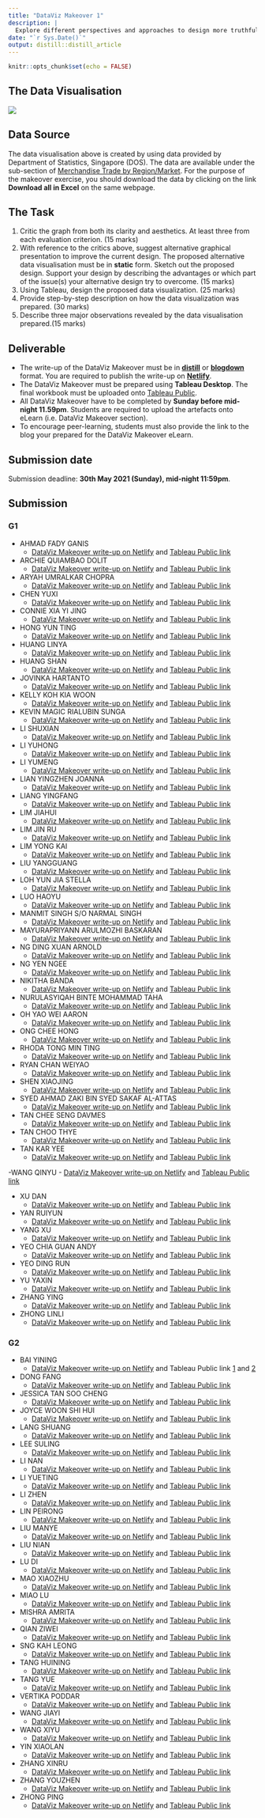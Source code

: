 ```yaml
---
title: "DataViz Makeover 1"
description: |
  Explore different perspectives and approaches to design more truthful and enlightening data visualisation
date: "`r Sys.Date()`"
output: distill::distill_article
---
```


```r
knitr::opts_chunk$set(echo = FALSE)
```

## The Data Visualisation

![](img/image1.png)

## Data Source
The data visualisation above is created by using data provided by Department of Statistics, Singapore (DOS).  The data are available under the sub-section of [Merchandise Trade by Region/Market](https://www.singstat.gov.sg/find-data/search-by-theme/trade-and-investment/merchandise-trade/latest-data).  For the purpose of the makeover exercise, you should download the data by clicking on the link **Download all in Excel** on the same webpage.   


## The Task
1.	Critic the graph from both its clarity and aesthetics.  At least three from each evaluation criterion. (15 marks)
2.	With reference to the critics above, suggest alternative graphical presentation to improve the current design.  The proposed alternative data visualisation must be in **static** form. Sketch out the proposed design.  Support your design by describing the advantages or which part of the issue(s) your alternative design try to overcome. (15 marks)
3.	Using Tableau, design the proposed data visualization. (25 marks)
4.	Provide step-by-step description on how the data visualization was prepared. (30 marks)
5.	Describe three major observations revealed by the data visualisation prepared.(15 marks)

## Deliverable
- The write-up of the DataViz Makeover must be in [**distill**](https://rstudio.github.io/distill/) or [**blogdown**](https://github.com/rstudio/blogdown) format. You are required to publish the write-up on [**Netlify**](https://www.netlify.com/). 
- The DataViz Makeover must be prepared using **Tableau Desktop**.  The final workbook must be uploaded onto [Tableau Public](https://public.tableau.com/en-us/s/).
- All DataViz Makeover have to be completed by **Sunday before mid-night 11.59pm**. Students are required to upload the artefacts onto eLearn (i.e. DataViz Makeover section).
- To encourage peer-learning, students must also provide the link to the blog your prepared for the DataViz Makeover eLearn.

## Submission date
Submission deadline: **30th May 2021 (Sunday), mid-night 11:59pm**.

## Submission
### G1

- AHMAD FADY GANIS
    - [DataViz Makeover write-up on Netlify](https://fadyganis.netlify.app/posts/2021-05-29-dataviz-makeover-1/) and [Tableau Public link](https://public.tableau.com/app/profile/fady.ganis/viz/DataVizMakeover1_16223118434150/Dashboard1)

- ARCHIE QUIAMBAO DOLIT
    - [DataViz Makeover write-up on Netlify](https://adolit-vaa.netlify.app/posts/2021-05-30-dataviz-makeover-01/) and [Tableau Public link](https://public.tableau.com/app/profile/adolit/viz/DataViz_Makeover01/Dashboard)

- ARYAH UMRALKAR CHOPRA
    - [DataViz Makeover write-up on Netlify](https://arychopra.netlify.app/) and [Tableau Public link](https://public.tableau.com/profile/aryah.umralkar.chopra#!/)

- CHEN YUXI
    - [DataViz Makeover write-up on Netlify](https://yuxich.netlify.app/posts/2021-05-29-dataviz-makeover-1/) and [Tableau Public link]( https://public.tableau.com/app/profile/yuxi5876/viz/SingaporeMerchandiseTrade20192020/Dashboard1)

- CONNIE XIA YI JING
    - [DataViz Makeover write-up on Netlify](https://connie-xia.netlify.app/posts/2021-05-29-dataviz-makeover-1/) and [Tableau Public link](https://public.tableau.com/app/profile/connie.xia/viz/MerchandiseTradebyCountry/MerchandiseTradebyCountry)

- HONG YUN TING
    - [DataViz Makeover write-up on Netlify](https://hongyunting.netlify.app/posts/2021-05-29-dataviz-makeover-1/) and [Tableau Public link](https://public.tableau.com/app/profile/hong.yun.ting/viz/MerchandiseTrade_16223527793400/NetExport)

- HUANG LINYA
    - [DataViz Makeover write-up on Netlify](https://linyahuang.netlify.app/posts/welcome/#asessment-of-clarity-and-aesthetics-in-original-design) and [Tableau Public link](https://public.tableau.com/app/profile/linya.huang/viz/DataVizMakeover1_16221318674490/DataMakeover)

- HUANG SHAN
    - [DataViz Makeover write-up on Netlify](https://hs-visual.netlify.app/posts/) and [Tableau Public link](https://public.tableau.com/app/profile/huang.shan1260/viz/makeover3_16223888549650/Dashboard1)

- JOVINKA HARTANTO
    - [DataViz Makeover write-up on Netlify](https://dataviz1jovinka.netlify.app/posts/2021-05-22-dataviz-makeover-1/) and [Tableau Public link](https://public.tableau.com/app/profile/jovinka.hartanto3850/viz/Datavizmakeover1-Jovinka/Dashboard2)

- KELLY KOH KIA WOON
    - [DataViz Makeover write-up on Netlify](https://kellykkw.netlify.app/posts/2021-05-15-dataviz-makeover-1/) and [Tableau Public link](https://public.tableau.com/app/profile/kelly2850/viz/DatavizMakeover1_16220368938730/Dashboard1)

- KEVIN MAGIC RIALUBIN SUNGA
    - [DataViz Makeover write-up on Netlify](https://kevinsunga.netlify.app/posts/2021-05-27-dataviz-makeover-1/ ) and [Tableau Public link](https://public.tableau.com/app/profile/kevin.sunga/viz/dataviz_makeover_1_final/TopSixTradingPartnersGraph)

- LI SHUXIAN
    - [DataViz Makeover write-up on Netlify](https://wizardly-cori-b85456.netlify.app/posts/2021-05-25-datavizmakeover1/) and [Tableau Public link](https://public.tableau.com/app/profile/shuxian.jovina.li/viz/Makeover1_16223639007100/Makeover1)

- LI YUHONG
    - [DataViz Makeover write-up on Netlify](https://yuhongliblog.netlify.app/posts/2021-05-30-dataviz-makeover-1/) and [Tableau Public link](https://public.tableau.com/app/profile/li.yuhong/viz/DataVizMakeover1_16223579319440/MerchandiseTrade)

- LI YUMENG
    - [DataViz Makeover write-up on Netlify](https://nicetry.netlify.app/posts/2021-05-22-my-1st-post/) and [Tableau Public link](https://public.tableau.com/app/profile/lemon5793/viz/Top6tradingcountries/Dashboard1)

- LIAN YINGZHEN JOANNA
    - [DataViz Makeover write-up on Netlify](https://datavizmakeover.netlify.app/posts/welcome/) and [Tableau Public link](https://public.tableau.com/app/profile/joanna.lian/viz/DataViz1_16218253734530/Story1)

- LIANG YINGFANG
    - [DataViz Makeover write-up on Netlify](https://isss608blog.netlify.app/posts/dataviz1/) and [Tableau Public link](https://public.tableau.com/app/profile/yingfang.liang/viz/DataViz1_16223744492730/MerchandiseTradeDashboard)

- LIM JIAHUI
    - [DataViz Makeover write-up on Netlify](https://limjiahui.netlify.app/posts/2021-05-21-dataviz-makeover-1/ ) and [Tableau Public link](https://public.tableau.com/app/profile/lim.jiahui/viz/dataviz1_for_netlify/Dashboard1)

- LIM JIN RU
    - [DataViz Makeover write-up on Netlify](https://lim-jin-ru-alethea-datavizmakeover.netlify.app/posts/2021-05-30-dataviz-makeover-1/) and [Tableau Public link](https://public.tableau.com/app/profile/lim.jin.ru.alethea./viz/DataVizMakeOver1/Dashboard3_1)

- LIM YONG KAI
    - [DataViz Makeover write-up on Netlify](https://limyongkai.netlify.app/posts/2021-05-22-dataviz-makeover-1/) and [Tableau Public link](https://public.tableau.com/app/profile/lim.yong.kai/viz/dataviz1_16221835935250/FinalDashboard)

- LIU YANGGUANG
    - [DataViz Makeover write-up on Netlify](https://ygliu.netlify.app/posts/2021-05-28-dataviz-makeover-1/) and [Tableau Public link](https://public.tableau.com/app/profile/liu.yangguang/viz/A1_16222220286090/trade_by_countries)

- LOH YUN JIA STELLA
    - [DataViz Makeover write-up on Netlify](https://datavizmakeover1.netlify.app/) and [Tableau Public link](https://public.tableau.com/app/profile/stella.loh.yun.jia/viz/DataVizMakeover1SingaporesMerchandiseTrade/DatavizMakeover1)

- LUO HAOYU
    - [DataViz Makeover write-up on Netlify](https://r4dsa-lhy.netlify.app/posts/2021-05-30-dataviz-makeover-1/) and [Tableau Public link]()

- MANMIT SINGH S/O NARMAL SINGH
    - [DataViz Makeover write-up on Netlify](https://gallant-hawking-d63d10.netlify.app/posts/2021-05-28-dataviz-1/) and [Tableau Public link](https://public.tableau.com/views/Final__Data_vizAssingment1_Final_vF/Dashboard1_1?:language=en-GB&:display_count=n&:origin=viz_share_link)

- MAYURAPRIYANN ARULMOZHI BASKARAN
    - [DataViz Makeover write-up on Netlify](https://mayur-dataviz1.netlify.app/posts/2021-05-26-dataviz-makeover-1/) and [Tableau Public link](https://public.tableau.com/app/profile/mayur4143/viz/DataVizMakeover1_16223530559820/Dashboard1)

- NG DING XUAN ARNOLD
    - [DataViz Makeover write-up on Netlify](https://arnoldndx.netlify.app/) and [Tableau Public link](https://public.tableau.com/app/profile/arnold.ng6549/viz/datavizmakeover1/Dashboard1)

- NG YEN NGEE
    - [DataViz Makeover write-up on Netlify](https://yenngee-visual-analytics.netlify.app/posts/2021-05-28-dataviz-makeover-1/) and [Tableau Public link](https://public.tableau.com/app/profile/yen.ngee/viz/SingaporeTop6TradingPartners/SGTop6TradingPartners )

- NIKITHA BANDA
    - [DataViz Makeover write-up on Netlify](https://blogdataviz.netlify.app/posts/2021-05-30-dataviz-makeover-1-blog/) and [Tableau Public link](https://public.tableau.com/app/profile/nikitha4057/viz/DataViz1_16223639230640/TradeTrend)

- NURULASYIQAH BINTE MOHAMMAD TAHA
    - [DataViz Makeover write-up on Netlify](https://vasq.netlify.app/posts/2021-05-30-dataviz-makeover-1/) and [Tableau Public link](https://public.tableau.com/app/profile/nurulasyiqah.md.taha/viz/top6traders/Top6tradepartners)

- OH YAO WEI AARON
    - [DataViz Makeover write-up on Netlify](https://aaronoh743.netlify.app/posts/dataviz%20makeover%201/) and [Tableau Public link](https://public.tableau.com/app/profile/aaron.oh/viz/DataVizMakeover1_16220949122280/Dashboard1)

- ONG CHEE HONG
    - [DataViz Makeover write-up on Netlify](https://chdataviz.netlify.app/posts/2021-05-30-dataviz/) and [Tableau Public link](https://public.tableau.com/app/profile/chee.hong/viz/Singaporestop6merchandisetradingpartners2019-2020/Dashboard1)

- RHODA TONG MIN TING
    - [DataViz Makeover write-up on Netlify](https://mttong.netlify.app/posts/2021-05-28-dataviz-makeover-1/) and [Tableau Public link](https://public.tableau.com/app/profile/mt.tong/viz/TradeStatisticsofTop6TradingCountries2019-2020/TradeDashboard)

- RYAN CHAN WEIYAO
    - [DataViz Makeover write-up on Netlify](https://ryan-chan.netlify.app/posts/2021-05-22-dataviz-makeover-1/) and [Tableau Public link](https://public.tableau.com/app/profile/ryan.chan8444/viz/DataVizMakeover1SingaporesMerchandiseTradewithTopSixTradingCountries2019-2020/Dashboard)

- SHEN XIAOJING
    - [DataViz Makeover write-up on Netlify](https://60b234b654d5a60007ae9343--xiaojingshen.netlify.app/posts/2021-05-22-my-1st-post/) and [Tableau Public link](https://public.tableau.com/app/profile/xiaojing.shen/viz/dataviz-1/Dashboard1)

- SYED AHMAD ZAKI BIN SYED SAKAF AL-ATTAS
    - [DataViz Makeover write-up on Netlify](https://syedahmadzakidataviz.netlify.app/posts/2021-05-26-dataviz-makeover-1/) and [Tableau Public link](https://public.tableau.com/app/profile/zaki.syed/viz/DataViz1_16221314059450/Main)

- TAN CHEE SENG DAVMES
    - [DataViz Makeover write-up on Netlify](https://dtcs.netlify.app/posts/2021-05-27-dataviz-makeover-1/) and [Tableau Public link](https://public.tableau.com/app/profile/davmes.tan/viz/MTI_16221906709490/Dashboard1)

- TAN CHOO THYE
    - [DataViz Makeover write-up on Netlify](https://funplaywdata06.netlify.app/posts/2021-05-25-dataviz-makeover-1/) and [Tableau Public link](https://public.tableau.com/app/profile/tantiger/viz/DataVizM1/Dashboard1)

- TAN KAR YEE
    - [DataViz Makeover write-up on Netlify](https://isss608-karyeetan.netlify.app/posts/2021-05-28-isss608-2020-2021-sem-3-dataviz-1/) and [Tableau Public link](https://public.tableau.com/app/profile/tan.kar.yee/viz/DataViz1v4/Sheet1)

-WANG QINYU
    - [DataViz Makeover write-up on Netlify](https://wangqy075.netlify.app/posts/2021-05-22-dataviz-makeover-1/) and [Tableau Public link](https://public.tableau.com/app/profile/qinyu.wang/viz/DataVizMakeover1_16223598749290/Dashboard1)

- XU DAN
    - [DataViz Makeover write-up on Netlify](https://miestudiar.netlify.app/posts/2021-05-25-dataviz-makeover-1/) and [Tableau Public link](https://public.tableau.com/app/profile/xu.dan3204/viz/MerchandiseTradebyCountry_16223724685830/All6countriesregionsmerchandisetrade20191-2021-4)

- YAN RUIYUN
    - [DataViz Makeover write-up on Netlify](https://optimistic-ritchie-9926db.netlify.app/posts/2021-05-30-dataviz-makeover-1/) and [Tableau Public link](https://public.tableau.com/app/profile/ry.y/viz/DataViz_16223057188970/Dashboard1)

- YANG XU
    - [DataViz Makeover write-up on Netlify](https://visualdataviz.netlify.app/posts/2021-05-22-my-1st-post/) and [Tableau Public link](https://public.tableau.com/app/profile/cryshelle.yang.xu/viz/DataViz_Dashboard_publish/Dashboard1)

- YEO CHIA GUAN ANDY
    - [DataViz Makeover write-up on Netlify](https://andyyeodataviz.netlify.app/posts/2021-05-23-dataviz-makeover-1/) and [Tableau Public link](https://public.tableau.com/app/profile/andy.yeo4334/viz/DataVizMakeover1_16223560943460/Dashboard1)

- YEO DING RUN
    - [DataViz Makeover write-up on Netlify](https://yeodingrundarius-r4dsa.netlify.app/posts/2021-05-22-dataviz-makeover-1/) and [Tableau Public link](https://public.tableau.com/app/profile/yeo.ding.run.darius/viz/DataVizMakeover1-SingaporeTop6MerchandiseTradePartners2019to2020/MerchandiseTradePartners)

- YU YAXIN
    - [DataViz Makeover write-up on Netlify](https://determined-jepsen-0f6bf9.netlify.app/posts/2021-05-30-dataviz-makeover-1/) and [Tableau Public link](https://public.tableau.com/app/profile/mavis.yu/viz/Book2_16223871928870/Dashboard1)

- ZHANG YING
    - [DataViz Makeover write-up on Netlify](https://alicia-zhang.netlify.app/posts/2021-05-28-dataviz-makeover-1/) and [Tableau Public link](https://public.tableau.com/app/profile/zhang.ying7125/viz/DizMakeover1/Dashboard1)

- ZHONG LINLI
    - [DataViz Makeover write-up on Netlify](https://linlizhong.netlify.app/posts/2021-05-22-dataviz-makeover-1/) and [Tableau Public link](https://public.tableau.com/app/profile/linli.zhong/viz/makeover1_16223006737670/Dashboard1)

### G2

- BAI YINING
    - [DataViz Makeover write-up on Netlify](https://yiningmakeover1.netlify.app/posts/2021-05-30-dataviz-makeover1/) and Tableau Public link [1](https://public.tableau.com/app/profile/yining.bai/viz/makeover_1_1/Dashboard1) and [2](https://public.tableau.com/app/profile/yining.bai/viz/makeover_1_2/Dashboard2)

- DONG FANG
    - [DataViz Makeover write-up on Netlify](https://dongfang-regina.netlify.app/posts/2021-05-22-dataviz-makeover-1/) and [Tableau Public link](https://public.tableau.com/app/profile/dong.fang.regina/viz/DataVizMakeover1SingaporeExportandImportTrade/Dashboard2)
    
- JESSICA TAN SOO CHENG
    - [DataViz Makeover write-up on Netlify](https://stupefied-pare-a5f55a.netlify.app/posts/2021-05-29-dataviz-makeover-1/) and [Tableau Public link](https://public.tableau.com/app/profile/jessica.tan2849/viz/Dashboard1_16223052245490/Dashboard1)
    
- JOYCE WOON SHI HUI
    - [DataViz Makeover write-up on Netlify](https://jwdataviz.netlify.app/posts/welcome/) and [Tableau Public link](https://public.tableau.com/app/profile/joyce.woon/viz/DataViz1_16223214044900/Dashboard)
    
- LANG SHUANG
    - [DataViz Makeover write-up on Netlify]() and [Tableau Public link]()
    
- LEE SULING
    - [DataViz Makeover write-up on Netlify](https://sulingdataviz.netlify.app/posts/2021-05-22-datavizmakeover-1/) and [Tableau Public link](https://public.tableau.com/app/profile/suling.lee/viz/dataviz1_5/SingaporeTrade2019-2020)
    
- LI NAN
    - [DataViz Makeover write-up on Netlify](https://betterandbetter.netlify.app/posts/2021-05-22-dataviz-makeover-1/) and [Tableau Public link](https://public.tableau.com/views/DataViz_16222914766640/Dashboard3?:language=en-US&:display_count=n&:origin=viz_share_link)
    
- LI YUETING
    - [DataViz Makeover write-up on Netlify](https://isss608.netlify.app/dataviz/dataviz1) and [Tableau Public link](https://public.tableau.com/app/profile/yueting.li/viz/Book1_16223574945920/MerchandiseTradeofCountries)
    
- LI ZHEN
    - [DataViz Makeover write-up on Netlify](https://bloglz.netlify.app/posts/2021-05-22-dataviz-makeover-1/) and [Tableau Public link](https://public.tableau.com/app/profile/zhen.li7736/viz/VizMakeover1/Makeover1)
    
- LIN PEIRONG
    - [DataViz Makeover write-up on Netlify](https://perry-dataviz.netlify.app/posts/2021-05-30-assignment-1/) and [Tableau Public link](https://public.tableau.com/app/profile/peirong.lin/viz/Visualization1_16223487245810/DataViz1)
    
- LIU MANYE
    - [DataViz Makeover write-up on Netlify](https://dataviz-lmy.netlify.app/posts/2021-05-24-dataviz-makeover-1/) and [Tableau Public link](https://public.tableau.com/app/profile/manye.liu/viz/DataVisualization_16223090271340/Finallook)
    
- LIU NIAN
    - [DataViz Makeover write-up on Netlify](https://makeover1.netlify.app/posts/dataviz-makeover-1/) and [Tableau Public link](https://public.tableau.com/app/profile/nian.liu1906/viz/Book1_16223459312690/TradingFluctuationsBeforeandAfterCovid-19Lock-down)
    
- LU DI
    - [DataViz Makeover write-up on Netlify](https://ludi123.netlify.app/posts/2021-05-22-dataviz-makeover-1/#build-dashboard) and [Tableau Public link](https://public.tableau.com/views/MakeOver1/Dashboard1?:language=en-GB&:display_count=n&:origin=viz_share_link)
    
- MAO XIAOZHU
    - [DataViz Makeover write-up on Netlify](https://xiaozhumdataviz.netlify.app/posts/2021-05-29-dataviz-makeover-1/) and [Tableau Public link](https://public.tableau.com/app/profile/xiaozhu.mao/viz/DataViz_assign1/Dashboard1)
    
- MIAO LU
    - [DataViz Makeover write-up on Netlify](https://miaolu.netlify.app/post/2021-05-23-makeover-1/) and [Tableau Public link](https://public.tableau.com/app/profile/miao.lu/viz/DataViz_makeover1/Dashboard1)
    
- MISHRA AMRITA
    - [DataViz Makeover write-up on Netlify](https://amritamishra.netlify.app/posts/2021-05-25-dataviz-makeover-1/) and [Tableau Public link](https://public.tableau.com/app/profile/amrita.mishra/viz/DataViz_1_May2021/TradeDashboard)

- QIAN ZIWEI
    - [DataViz Makeover write-up on Netlify](https://qian-makeover-1.netlify.app/posts/2021-05-26-dataviz-makeover-1/) and [Tableau Public link](https://public.tableau.com/app/profile/qian.ziwei/viz/Mackover1/Dashboardoffinalgraph)

- SNG KAH LEONG
    - [DataViz Makeover write-up on Netlify](https://klsngdatavizmakeover1.netlify.app/) and [Tableau Public link](https://public.tableau.com/app/profile/klsng/viz/DataVizMakeover1Finalv3/Dashboard1)
    
- TANG HUINING
    - [DataViz Makeover write-up on Netlify](https://myhardwork.netlify.app/posts/2021-05-29-dataviz-makeover-1/) and [Tableau Public link](https://public.tableau.com/app/profile/huining.tang/viz/MerchandiseTrade_16223827330810/Sheet1)
    
- TANG YUE
    - [DataViz Makeover write-up on Netlify](https://datavizwork.netlify.app/posts/2021-05-22-dataviz-makeover-1/) and [Tableau Public link](https://public.tableau.com/app/profile/yue.tang/viz/SingaporeMerchandiseTrade_Tableau/SGMerchandiseTradeDashboard)
    
- VERTIKA PODDAR
    - [DataViz Makeover write-up on Netlify](https://r4dsatrial.netlify.app/posts/2021-05-22-dataviz-makeover-1/) and [Tableau Public link](https://public.tableau.com/app/profile/vertika.poddar/viz/DataVizMakeover1-MajorPlayersofInternationalTrade/Dashboard1)
    
- WANG JIAYI
    - [DataViz Makeover write-up on Netlify](https://datavisual-wjy.netlify.app/posts/2021-05-22-dateviz-makeover-1/) and [Tableau Public link](https://public.tableau.com/app/profile/jiayi.wang5053/viz/Book1_16223712999290/MerchandiseTradeofTopSixTradingCountries2019-2020)
    
- WANG XIYU
    - [DataViz Makeover write-up on Netlify](https://isss608wangxiyu.netlify.app/posts/2021-05-22-dataviz-makeover-1/) and [Tableau Public link](https://public.tableau.com/app/profile/wang.xiyu/viz/Book2_16223555629660/Sheet1)
    
- YIN XIAOLAN
    - [DataViz Makeover write-up on Netlify](https://isss608xiaolanyin.netlify.app/posts/dataviz%20makeover%201/) and [Tableau Public link](https://public.tableau.com/app/profile/xiaolan.yin/viz/TradeVizforSixLargeTradingCountries/TradeViz)
    
- ZHANG XINRU
    - [DataViz Makeover write-up on Netlify](https://datavizblogzhangxinru.netlify.app/posts/2021-05-28-dataviz-makeover-1) and [Tableau Public link](https://public.tableau.com/app/profile/zhang.xinru/viz/DatavizMakeover1-LineGraphforTradeVolume/DatavizMakeover1-LineGraphforTradeVolume)
    
- ZHANG YOUZHEN
    - [DataViz Makeover write-up on Netlify](https://dataviz-1.netlify.app/posts/2021-05-22-dataviz-makeover-1/) and [Tableau Public link](https://public.tableau.com/app/profile/zhang.youzhen/viz/makeover_1_16221982765090/Dashboard1)
    
- ZHONG PING
    - [DataViz Makeover write-up on Netlify](https://makeover1final.netlify.app/posts/welcome/) and [Tableau Public link](https://public.tableau.com/app/profile/zhong.ping/viz/zpmakeover1/MerchandiseTradeofTopSixTraingCountriesRegions2019-2020)





